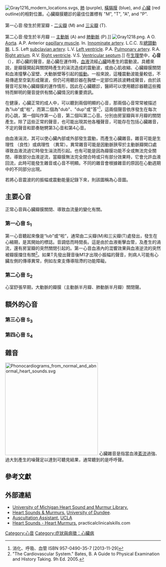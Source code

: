 {{expand|time=2013-11-29T16:58:07+00:00}}
{{listen 
 | filename     = Human heart beating at 61 bpm (Cc-by-3.0).ogg
 | title        = 正常的心音
 | description  = 用[[聽診器|聽診器]]聽到的正常心音，心率約為60
 | format       = [[Ogg|Ogg]]
}}
[[Image:Gray1216_modern_locations.svg|thumb]]s, [[肺|肺]] (purple), [[橫膈膜|橫膈膜]] (blue), and [[心臟|心臟]] (red outline)的相對位置。心臟瓣膜聽診的最佳位置標有 "M", "T", "A", and "P".<br /><br />第一心音:發生於房室瓣 - [[二尖瓣|二尖瓣]] (M) and [[三尖瓣|三尖瓣]] (T). <br /><br />第二心音:發生於半月瓣 -- [[主動脈|主動脈]] (A) and [[肺動脈|肺動脈]] (P).]]
[[Image:Gray1218.png|thumb]]. A O. [[Aorta|Aorta]]. A.P. Anterior [[papillary_muscle|papillary muscle]]. In. [[Innominate_artery|Innominate artery]]. L.C.C. 左[[總頸動脈|總頸動脈]]. L.S. Left [[subclavian_artery|subclavian artery]]. L.V. [[Left_ventricle|Left ventricle]]. P.A. [[Pulmonary_artery|Pulmonary artery]]. R.A. [[Right_atrium|Right atrium]]. R.V. [[Right_ventricle|Right ventricle]]. V.S. [[Ventricular_septum|Ventricular septum]].]]
在[[生理學|生理學]]中，'''心音'''（{{lang-en|heart sounds}}），即心臟的聲音，是心臟在運作時，[[血液|血液]]流經[[心臟|心臟]]時產生的震動波。具體來說，是瓣膜開起與關閉時產生的湍流造成的震動波，或由心肌收縮、心臟瓣膜關閉和血液撞擊心室壁、大動脈壁等引起的[[振動|振動]]。一般來說，這種震動波能量較低，不易傳遞至空氣形成聲波，但仍可用聽診器在胸壁一定部位將該波轉成聲音，由於該聲音可反映心臟瓣膜的運作情形，因此在心臟聽診，醫師可以使用聽診器聽這些獨特而鮮明的聲音提供有關心臟情況的重要資訊。

在健康，心臟正常的成人中，可以聽到兩個明顯的心音，那兩個心音常常被描述為"lub"或"啦"，而第二個為"dub"、"dup"或"答"<ref>消化、呼吸、血管 ISBN 957-0490-35-7 [2013-11-29]</ref>，這兩個聲音依序發生在每次的心跳，第一個叫作第一心音，第二個叫第二心音。分別由房室瓣與半月瓣的關閉產生。除了這些正常的聲音，也可能出現其他各種聲音，可能存在包括心臟雜音，不定的聲音和節奏馳騁第3心音和第4心音。

由血液湍流，其可以使心臟內部或外部發生震動，而產生心臟雜音。雜音可能是生理性 （良性）或病理性 （異常）。異常雜音可能是因動脈狹窄於主動脈瓣開口處導致血液流過它時發生湍流而引起。也有可能是因為瓣膜功能不全或無法完全關閉，導致部分血液逆流，當瓣膜無法完全閉合時或只有部分效果時，它會允許血液回流，此時可能發生雜音或心音不明顯。不同的雜音會根據雜音的原因在心動週期中的不同部分出現。

若將心音震波的的振幅或震動能量記錄下來，則該圖稱為心音圖。

== 主要心音 ==
正常心音與心臟瓣膜關閉、導致血流量的變化有關。
===第一心音 S<sub>1</sub>===
{{main|第一心音}}
第一心音聽起來像是“lub”或“啦”，通常由二尖瓣(M)和三尖瓣(T)處發出，發生在心縮期，是其開始的標誌。音調低而時間長。這是由於血液衝擊血管，及產生的渦流，還有房室瓣的突然關閉引起的。第一心音血液內的混響效果與血液逆流的突然被瓣膜擋住有關<ref name="Bates">"The Cardiovascular System." Bates, B.  A Guide to Physical Examination and History Taking.  9h  Ed. 2005.</ref>。如果T先發出聲音後M1才出現小振幅的聲音，則病人可能有心臟左側的傳導異常，例如左束支傳導阻滯的功能障礙。

===第二心音 S<sub>2</sub>===
{{main|第二心音}}
心室舒張早期，大動脈的瓣膜（主動脈半月瓣、肺動脈半月瓣）關閉聲。

==額外的心音==
===第三心音 S<sub>3</sub>===
{{main|第三心音}}

===第四心音 S<sub>4</sub>===
{{main|第四心音}}

== 雜音 ==
[[Image:Phonocardiograms_from_normal_and_abnormal_heart_sounds.svg|300px]]
心臟雜音是指當血液[[紊流|紊流]]過強、過大到產生的噪聲足以達到可聽見結果，通常聽到的是呼呼聲。

== 參考文獻 ==
{{reflist}}

==外部連結==
* [http://www.med.umich.edu/lrc/psb/heartsounds/index.htm University of Michigan Heart Sound and Murmur Library.] {{Wayback|url=http://www.med.umich.edu/lrc/psb/heartsounds/index.htm |date=20210106220747 }}
* [https://web.archive.org/web/20131203025412/http://www.dundee.ac.uk/medther/Cardiology/hsmur.html Heart Sounds & Murmurs.] [[University_of_Dundee|University of Dundee]].
* [http://www.med.ucla.edu/wilkes/intro.html Auscultation Assistant.] {{Wayback|url=http://www.med.ucla.edu/wilkes/intro.html |date=20120606134941 }} [[University_of_California,_Los_Angeles|UCLA]]
* [http://www.practicalclinicalskills.com/heart-sounds-murmurs.aspx Heart Sounds - Heart Murmurs.] {{Wayback|url=http://www.practicalclinicalskills.com/heart-sounds-murmurs.aspx |date=20160615030007 }} practicalclinicalskills.com

[[Category:心音|Category:心音]]
[[Category:症狀與病徵：心臟病|Category:症狀與病徵：心臟病]]